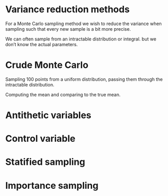 # Variance reduction methods

For a Monte Carlo sampling method we wish to reduce the variance when sampling
    such that every new sample is a bit more precise.

We can often sample from an intractable distribution or integral.
    but we don't know the actual parameters.

# Crude Monte Carlo

Sampling 100 points from a uniform distribution, passing them through the intractable distribution.

Computing the mean and comparing to the true mean.


# Antithetic variables

# Control variable

# Statified sampling

# Importance sampling
